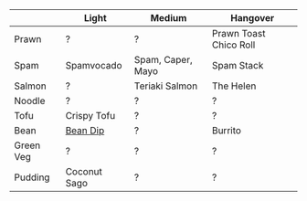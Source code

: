 
|           | Light | Medium | Hangover |
|-----------|-------|--------|----------|
| Prawn     |?|?|Prawn Toast Chico Roll|
| Spam      |Spamvocado|Spam, Caper, Mayo|Spam Stack|
| Salmon    |?|Teriaki Salmon|The Helen|
| Noodle    |?|?|?|
| Tofu      |Crispy Tofu|?|?|
| Bean      |[Bean Dip]|?|Burrito|
| Green Veg |?|?|?|
| Pudding   |Coconut Sago|?|?|

[Bean Dip]: /food/bean-dip
